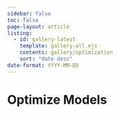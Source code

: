 ```yaml
---
sidebar: false
toc: false
page-layout: article
listing:
  - id: gallery-latest
    template: gallery-all.ejs
    contents: gallery/optimization
    sort: "date desc"
date-format: YYYY-MM-DD
---
```


# Optimize Models

::: {#gallery-latest}
:::
